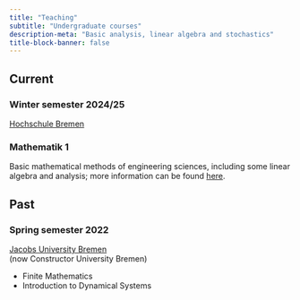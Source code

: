 ```yaml
---
title: "Teaching"
subtitle: "Undergraduate courses"
description-meta: "Basic analysis, linear algebra and stochastics"
title-block-banner: false
---
```


## Current
### Winter semester 2024/25


::: {.grid}

::: {.g-col-12 .g-col-md-2}

:::

::: {.g-col-12 .g-col-md-10}

[Hochschule Bremen](https://www.hs-bremen.de/en/)

### Mathematik 1

Basic mathematical methods of engineering sciences, including some linear algebra and analysis; more information can be found [here](https://m-server.fk5.hs-bremen.de/modul/beschreibung.aspx?modul_id=8a6da1b9-3e77-40a7-a166-e031ed86d9fc).

:::

:::

## Past
### Spring semester 2022

::: {.grid}

::: {.g-col-12 .g-col-md-2}

:::

::: {.g-col-12 .g-col-md-10}

[Jacobs University Bremen](https://constructor.university/)<br>
(now Constructor University Bremen)

- Finite Mathematics
- Introduction to Dynamical Systems

:::

:::



